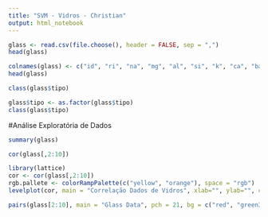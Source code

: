 ---
title: "SVM - Vidros - Christian"
output: html_notebook
---



```{r}
glass <- read.csv(file.choose(), header = FALSE, sep = ",")
head(glass)
```
```{r}
colnames(glass) <- c("id", "ri", "na", "mg", "al", "si", "k", "ca", "ba", "fe", "tipo")
head(glass)
```

```{r}
class(glass$tipo)

glass$tipo <- as.factor(glass$tipo)
class(glass$tipo)
```
#Análise Exploratória de Dados
```{r}
summary(glass)

```

```{r}
cor(glass[,2:10])
```
```{r}
library(lattice)
cor <- cor(glass[,2:10])
rgb.pallete <- colorRampPalette(c("yellow", "orange"), space = "rgb")
levelplot(cor, main = "Correlação Dados de Vidros", xlab="", ylab="", col.regions=rgb.pallete(120))
```
```{r}
pairs(glass[2:10], main = "Glass Data", pch = 21, bg = c("red", "green3", "blue","yellow","purple","deeppink")[unclass(glass$tipo)])
```






